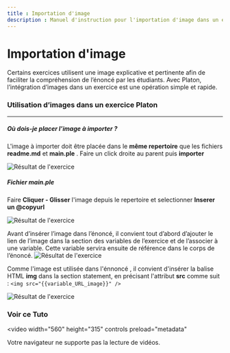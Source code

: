 ```yaml
---
title : Importation d'image
description : Manuel d'instruction pour l'importation d'image dans un exercice sur Platon
---
```


# Importation d'image


Certains exercices utilisent une image explicative et pertinente afin de faciliter la compréhension de l’énoncé par les étudiants.
Avec Platon, l’intégration d’images dans un exercice est une opération simple et rapide.

### Utilisation d’images dans un exercice Platon
 -------------------------------------------
  ##### Où dois-je placer l’image à importer ?
   L'image à importer doit être placée dans le **même repertoire** que les fichiers **readme.md** et **main.ple** .
   Faire un click droite au parent puis **importer**

   ![Résultat de l'exercice](../../../../public/screens/programming/import.png)

  ##### Fichier main.ple

  Faire **Cliquer - Glisser** l'image depuis le repertoire et selectionner **Inserer un @copyurl**

  ![Résultat de l'exercice](../../../../public/screens/programming/insertion_URL.png)

  Avant d’insérer l’image dans l’énoncé, il convient tout d’abord d’ajouter le lien de l’image dans la section des variables de l’exercice et de l’associer à une variable.
  Cette variable servira ensuite de référence dans le corps de l’énoncé.
  ![Résultat de l'exercice](../../../../public/screens/programming/stockage_URL_variable.png)

  Comme l'image est utilisée dans l'énnoncé , il convient d'insérer la balise HTML **img** dans la section statement, en précisant l'attribut **src** comme suit : ``` <img src="{{variable_URL_image}}" /> ```

 ![Résultat de l'exercice](../../../../public/screens/programming/image_statement.png)


### Voir ce Tuto 



<video
  width="560"
  height="315"
  controls
  preload="metadata"
>
  <source src="https://zany-yodel-wqw5775v76x2994p-4203.app.github.dev/docs/screens/tuto/tuto_importation_image.mp4" />
  Votre navigateur ne supporte pas la lecture de vidéos.
</video>
